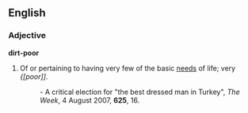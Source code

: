 ==English==

===Adjective===
'''dirt-poor'''

# Of or pertaining to having very few of the basic [[need]]s of life; very ''{[poor]]''.
#:''{{{2|A few years ago it was a '''dirt-poor''' outpost populated by rural migrants.}}}'' - A critical election for "the best dressed man in Turkey", ''The Week'', 4 August 2007, '''625''', 16.